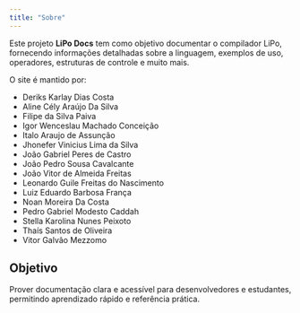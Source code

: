 ```yaml
---
title: "Sobre"
---
```


Este projeto **LiPo Docs** tem como objetivo documentar o compilador LiPo, fornecendo informações detalhadas sobre a linguagem, exemplos de uso, operadores, estruturas de controle e muito mais.

O site é mantido por:

- Deriks Karlay Dias Costa  
- Aline Cély Araújo Da Silva  
- Filipe da Silva Paiva  
- Igor Wenceslau Machado Conceição  
- Italo Araujo de Assunção  
- Jhonefer Vinicius Lima da Silva  
- João Gabriel Peres de Castro  
- João Pedro Sousa Cavalcante  
- João Vitor de Almeida Freitas  
- Leonardo Guile Freitas do Nascimento  
- Luiz Eduardo Barbosa França  
- Noan Moreira Da Costa  
- Pedro Gabriel Modesto Caddah  
- Stella Karolina Nunes Peixoto  
- Thaís Santos de Oliveira  
- Vitor Galvão Mezzomo  

## Objetivo

Prover documentação clara e acessível para desenvolvedores e estudantes, permitindo aprendizado rápido e referência prática.
